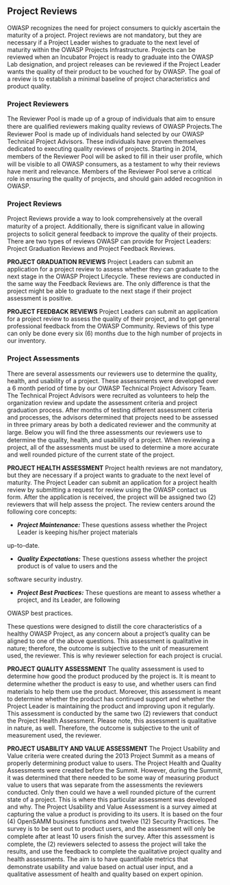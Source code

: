==Project Reviews==
OWASP recognizes the need for project consumers to quickly ascertain the maturity of a project. Project reviews 
are not mandatory, but they are necessary if a Project Leader wishes to graduate to the next level of maturity 
within the OWASP Projects Infrastructure. Projects can be reviewed when an Incubator Project is ready to 
graduate into the OWASP Lab designation, and project releases can be reviewed if the Project Leader wants the 
quality of their product to be vouched for by OWASP. The goal of a review is to establish a minimal baseline of 
project characteristics and product quality. 

===Project Reviewers===
The Reviewer Pool is made up of a group of individuals that aim to ensure there are qualiﬁed reviewers making 
quality reviews of OWASP Projects.The Reviewer Pool is made up of individuals hand selected by our OWASP 
Technical Project Advisors. These individuals have proven themselves dedicated to executing quality reviews of 
projects. Starting in 2014, members of the Reviewer Pool will be asked to ﬁll in their user proﬁle, which will be 
visible to all OWASP consumers, as a testament to why their reviews have merit and relevance. Members of the 
Reviewer Pool serve a critical role in ensuring the quality of projects, and should gain added recognition in OWASP. 

===Project Reviews===
Project Reviews provide a way to look comprehensively at the overall maturity of a project. Additionally, there is 
signiﬁcant value in allowing projects to solicit general feedback to improve the quality of their projects. There are 
two types of reviews OWASP can provide for Project Leaders: Project Graduation Reviews and Project Feedback 
Reviews. 

'''PROJECT GRADUATION REVIEWS''' 
Project Leaders can submit an application for a project review to assess whether they can graduate to the next 
stage in the OWASP Project Lifecycle. These reviews are conducted in the same way the Feedback Reviews are. 
The only difference is that the project might be able to graduate to the next stage if their project assessment is 
positive. 

'''PROJECT FEEDBACK REVIEWS''' 
Project Leaders can submit an application for a project review to assess the quality of their project, and to get 
general professional feedback from the OWASP Community. Reviews of this type can only be done every six (6) 
months due to the high number of projects in our inventory.

===Project Assessments===
There are several assessments our reviewers use to determine the quality, health, and usability of a project. These 
assessments were developed over a 6 month period of time by our OWASP Technical Project Advisory Team. The 
Technical Project Advisors were recruited as volunteers to help the organization review and update the assessment 
criteria and project graduation process. After months of testing different assessment criteria and processes, the 
advisors determined that projects need to be assessed in three primary areas by both a dedicated reviewer and 
the community at large. Below you will ﬁnd the three assessments our reviewers use to determine the quality, 
health, and usability of a project. When reviewing a project, all of the assessments must be used to determine a 
more accurate and well rounded picture of the current state of the project. 

'''PROJECT HEALTH ASSESSMENT'''
Project health reviews are not mandatory, but they are necessary if a project wants to graduate to the next level of 
maturity. The Project Leader can submit an application for a project health review by submitting a request for 
review using the OWASP contact us form. After the application is received, the project will be assigned two (2) 
reviewers that will help assess the project. 
The review centers around the following core concepts: 

*'''''Project Maintenance:''''' These questions assess whether the Project Leader is keeping his/her project materials 
up-to-date. 
*'''''Quality Expectations:''''' These questions assess whether the project product is of value to users and the 
software security industry. 
*'''''Project Best Practices:''''' These questions are meant to assess whether a project, and its Leader, are following 
OWASP best practices. 

These questions were designed to distill the core characteristics of a healthy OWASP Project, as any concern 
about a project’s quality can be aligned to one of the above questions. This assessment is qualitative in nature; 
therefore, the outcome is subjective to the unit of measurement used, the reviewer. This is why reviewer selection 
for each project is crucial. 

'''PROJECT QUALITY ASSESSMENT''' 
The quality assessment is used to determine how good the product produced by the project is. It is meant to 
determine whether the product is easy to use, and whether users can ﬁnd materials to help them use the product. 
Moreover, this assessment is meant to determine whether the product has continued support and whether the 
Project Leader is maintaining the product and improving upon it regularly. This assessment is conducted by the 
same two (2) reviewers that conduct the Project Health Assessment. Please note, this assessment is qualitative in 
nature, as well. Therefore, the outcome is subjective to the unit of measurement used, the reviewer. 

'''PROJECT USABILITY AND VALUE ASSESSMENT''' 
The Project Usability and Value criteria were created during the 2013 Project Summit as a means of properly 
determining product value to users. The Project Health and Quality Assessments were created before the Summit. 
However, during the Summit, it was determined that there needed to be some way of measuring product value to users that was separate from the assessments the reviewers conducted. Only then could we have a well rounded 
picture of the current state of a project. This is where this particular assessment was developed and why. 
The Project Usability and Value Assessment is a survey aimed at capturing the value a product is providing to its 
users. It is based on the four (4) OpenSAMM business functions and twelve (12) Security Practices. The survey is 
to be sent out to product users, and the assessment will only be complete after at least 10 users ﬁnish the survey. 
After this assessment is complete, the (2) reviewers selected to assess the project will take the results, and use the 
feedback to complete the qualitative project quality and health assessments. The aim is to have quantiﬁable 
metrics that demonstrate usability and value based on actual user input, and a qualitative assessment of health 
and quality based on expert opinion.
